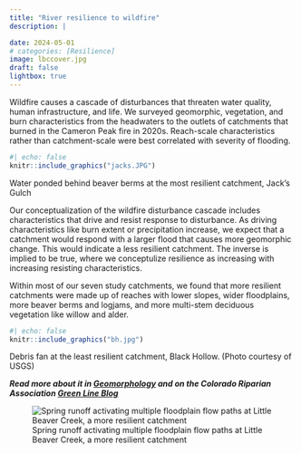 ```yaml
---
title: "River resilience to wildfire"
description: |

date: 2024-05-01
# categories: [Resilience]
image: lbccover.jpg
draft: false 
lightbox: true
---
```


  Wildfire causes a cascade of disturbances that threaten water quality, human infrastructure, and life. We surveyed geomorphic, vegetation, and burn characteristics from the headwaters to the outlets of catchments that burned in the Cameron Peak fire in 2020s. Reach-scale characteristics rather than catchment-scale were best correlated with severity of flooding.
  
:::{.column-margin}
```r
#| echo: false
knitr::include_graphics("jacks.JPG")
```
::: {.center-text .extra-small-text .dark-gray-text .topbr}
Water ponded behind beaver berms at the most resilient catchment, Jack's Gulch
:::
:::

Our conceptualization of the wildfire disturbance cascade includes characteristics that drive and resist response to disturbance. As driving characteristics like burn extent or precipitation increase, we expect that a catchment would respond with a larger flood that causes more geomorphic change. This would indicate a less resilient catchment. The inverse is implied to be true, where we conceptulize resilience as increasing with increasing resisting characteristics. 
  
  Within most of our seven study catchments, we found that more resilient catchments were made up of reaches with lower slopes, wider floodplains, more beaver berms and logjams, and more multi-stem deciduous vegetation like willow and alder.
  
:::{.column-margin}
```r
#| echo: false
knitr::include_graphics("bh.jpg")
```
::: {.center-text .extra-small-text .dark-gray-text .topbr}
Debris fan at the least resilient catchment, Black Hollow. (Photo courtesy of USGS)
:::
:::
  
***Read more about it in [Geomorphology](https://doi.org/10.1016/j.geomorph.2024.109446) and on the Colorado Riparian Association [Green Line Blog](https://coloradoriparian.org/2024/01/09/a-watershed-is-more-than-the-sum-of-its-reaches-understanding-post-fire-resilience-at-different-scales/)***

![Spring runoff activating multiple floodplain flow paths at Little Beaver Creek, a more resilient catchment](lbccover.jpg){group="my-group"}

